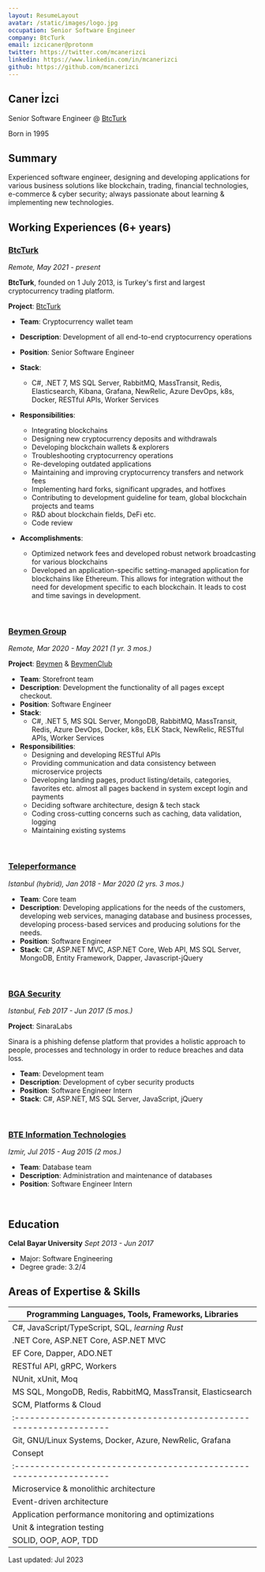 ```yaml
---
layout: ResumeLayout
avatar: /static/images/logo.jpg
occupation: Senior Software Engineer
company: BtcTurk
email: izcicaner@protonm
twitter: https://twitter.com/mcanerizci
linkedin: https://www.linkedin.com/in/mcanerizci
github: https://github.com/mcanerizci
---
```


## Caner İzci

Senior Software Engineer @ [BtcTurk](https://pro.btcturk.com/en)

Born in 1995

## Summary

Experienced software engineer, designing and developing applications for various business solutions like blockchain, trading, financial technologies, e-commerce & cyber security; always passionate about learning & implementing new technologies.

## Working Experiences (6+ years)

### [BtcTurk](https://pro.btcturk.com/en)

_Remote, May 2021 - present_

**BtcTurk**, founded on 1 July 2013, is Turkey's first and largest cryptocurrency trading platform.

**Project**: [BtcTurk](https://pro.btcturk.com/en)

- **Team**: Cryptocurrency wallet team
- **Description**: Development of all end-to-end cryptocurrency operations
- **Position**: Senior Software Engineer
- **Stack**:
  - C#, .NET 7, MS SQL Server, RabbitMQ, MassTransit, Redis, Elasticsearch, Kibana, Grafana, NewRelic, Azure DevOps, k8s, Docker, RESTful APIs, Worker Services

- **Responsibilities**:
  - Integrating blockchains
  - Designing new cryptocurrency deposits and withdrawals
  - Developing blockchain wallets & explorers
  - Troubleshooting cryptocurrency operations
  - Re-developing outdated applications
  - Maintaining and improving cryptocurrency transfers and network fees
  - Implementing hard forks, significant upgrades, and hotfixes
  - Contributing to development guideline for team, global blockchain projects and teams
  - R&D about blockchain fields, DeFi etc.
  - Code review

- **Accomplishments**:
  - Optimized network fees and developed robust network broadcasting for various blockchains
  - Developed an application-specific setting-managed application for blockchains like Ethereum. This allows for integration without the need for development specific to each blockchain. It leads to cost and time savings in development.

<br />

### [Beymen Group](https://www.beymengroup.com/en)

_Remote, Mar 2020 - May 2021 (1 yr. 3 mos.)_

**Project**: [Beymen](https://www.beymen.com) & [BeymenClub](https://www.beymenclub.com/)

- **Team**: Storefront team
- **Description**: Development the functionality of all pages except checkout.
- **Position**: Software Engineer
- **Stack**:
  - C#, .NET 5, MS SQL Server, MongoDB, RabbitMQ, MassTransit, Redis, Azure DevOps, Docker, k8s, ELK Stack, NewRelic, RESTful APIs, Worker Services
- **Responsibilities**:
  - Designing and developing RESTful APIs
  - Providing communication and data consistency between microservice projects
  - Developing landing pages, product listing/details, categories, favorites etc. almost all pages backend in system except login and payments
  - Deciding software architecture, design & tech stack
  - Coding cross-cutting concerns such as caching, data validation, logging
  - Maintaining existing systems

<br />

### [Teleperformance](https://www.teleperformance.com)

_Istanbul (hybrid), Jan 2018 - Mar 2020 (2 yrs. 3 mos.)_

- **Team**: Core team
- **Description**: Developing applications for the needs of the customers, developing web services, managing database and business processes, developing process-based services and producing solutions for the needs.
- **Position**: Software Engineer
- **Stack**: C#, ASP.NET MVC, ASP.NET Core, Web API, MS SQL Server, MongoDB, Entity Framework, Dapper, Javascript-jQuery

<br />

### [BGA Security](https://www.bgasecurity.com)

_Istanbul, Feb 2017 - Jun 2017 (5 mos.)_

**Project**: SinaraLabs 

Sinara is a phishing defense platform that provides a holistic approach to people, processes and technology in order to reduce breaches and data loss.

- **Team**: Development team
- **Description**: Development of cyber security products
- **Position**: Software Engineer Intern
- **Stack**: C#, ASP.NET, MS SQL Server, JavaScript, jQuery

<br />

### [BTE Information Technologies](https://bte.com.tr)

_Izmir, Jul 2015 - Aug 2015 (2 mos.)_

- **Team**: Database team
- **Description**: Administration and maintenance of databases
- **Position**: Software Engineer Intern

<br />

## Education

**Celal Bayar University**
_Sept 2013 - Jun 2017_

- Major: Software Engineering
- Degree grade: 3.2/4

## Areas of Expertise & Skills

| Programming Languages, Tools, Frameworks, Libraries                |
| ------------------------------------------------------------------ | 
| C#, JavaScript/TypeScript, SQL, _learning Rust_                    | 
| .NET Core, ASP.NET Core, ASP.NET MVC                               | 
| EF Core, Dapper, ADO.NET                                           |
| RESTful API, gRPC, Workers                                         |
| NUnit, xUnit, Moq                                                  |
| MS SQL, MongoDB, Redis, RabbitMQ, MassTransit, Elasticsearch       |
| SCM, Platforms & Cloud                                             |
| :----------------------------------------------------------------- |
| Git, GNU/Linux Systems, Docker, Azure, NewRelic, Grafana           |
| Consept                                                            |
| :----------------------------------------------------------------- |
| Microservice & monolithic architecture                             |
| Event-driven architecture                                          |
| Application performance monitoring and optimizations               |
| Unit & integration testing                                         |
| SOLID, OOP, AOP, TDD                                               |

Last updated: Jul 2023